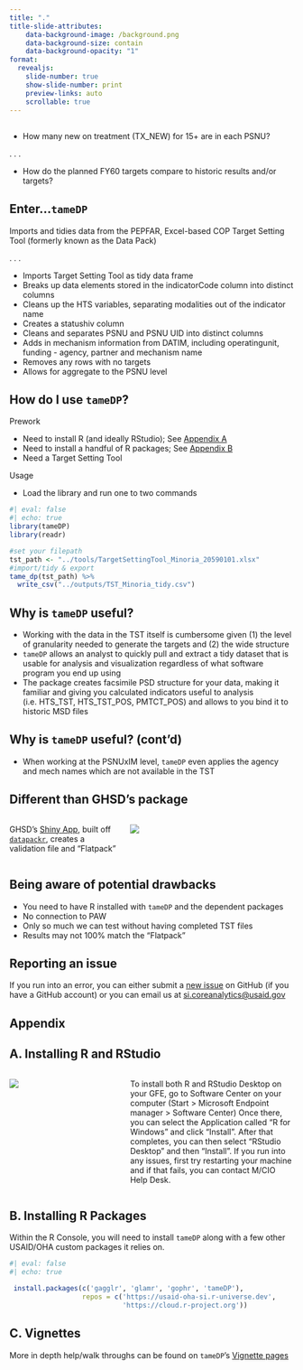 ```yaml
---
title: "."
title-slide-attributes: 
    data-background-image: /background.png
    data-background-size: contain
    data-background-opacity: "1"
format:
  revealjs:
    slide-number: true
    show-slide-number: print
    preview-links: auto
    scrollable: true
---
```


##  {background-image=https://github.com/USAID-OHA-SI/badboys/blob/main/markdown/minoria_cascade.png?raw=true}

##  {background-image=https://github.com/USAID-OHA-SI/badboys/blob/main/markdown/minoria_cascade.png?raw=true background-opacity=".15"}

-   How many new on treatment (TX_NEW) for 15+ are in each PSNU?

. . .

-   How do the planned FY60 targets compare to historic results and/or targets?

## Enter...`tameDP`

Imports and tidies data from the PEPFAR, Excel-based COP Target Setting Tool (formerly known as the Data Pack)

. . .

-   Imports Target Setting Tool as tidy data frame
-   Breaks up data elements stored in the indicatorCode column into distinct columns
-   Cleans up the HTS variables, separating modalities out of the indicator name
-   Creates a statushiv column
-   Cleans and separates PSNU and PSNU UID into distinct columns
-   Adds in mechanism information from DATIM, including operatingunit, funding - agency, partner and mechanism name
-   Removes any rows with no targets
-   Allows for aggregate to the PSNU level

## How do I use `tameDP`?

Prework

-   Need to install R (and ideally RStudio); See [Appendix A](#sec-installr)
-   Need to install a handful of R packages; See [Appendix B](#sec-installpack)
-   Need a Target Setting Tool

Usage

-   Load the library and run one to two commands

```r
#| eval: false
#| echo: true
library(tameDP)
library(readr)

#set your filepath
tst_path <- "../tools/TargetSettingTool_Minoria_20590101.xlsx"
#import/tidy & export
tame_dp(tst_path) %>% 
  write_csv("../outputs/TST_Minoria_tidy.csv")
```

## Why is `tameDP` useful?

-   Working with the data in the TST itself is cumbersome given (1) the level of granularity needed to generate the targets and (2) the wide structure
-   `tameDP` allows an analyst to quickly pull and extract a tidy dataset that is usable for analysis and visualization regardless of what software program you end up using
-   The package creates facsimile PSD structure for your data, making it familiar and giving you calculated indicators useful to analysis (i.e. HTS_TST, HTS_TST_POS, PMTCT_POS) and allows to you bind it to historic MSD files

## Why is `tameDP` useful? (cont'd)

-   When working at the PSNUxIM level, `tameDP` even applies the agency and mech names which are not available in the TST

## Different than GHSD's package

::: columns
::: {.column width="40%"}
GHSD's [Shiny App](https://apps.datim.org/datapack/), built off [`datapackr`](https://github.com/pepfar-datim/datapackr), creates a validation file and "Flatpack"
:::

::: {.column width="60%"}
![](https://github.com/USAID-OHA-SI/badboys/blob/main/markdown/shiny.png?raw=true)
:::
:::

## Being aware of potential drawbacks

-   You need to have R installed with `tameDP` and the dependent packages
-   No connection to PAW
-   Only so much we can test without having completed TST files
-   Results may not 100% match the "Flatpack"

## Reporting an issue

If you run into an error, you can either submit a [new issue](https://github.com/USAID-OHA-SI/tameDP/issues/new/choose) on GitHub (if you have a GitHub account) or you can email us at [si.coreanalytics\@usaid.gov](si.coreanalytics@usaid.gov)

## Appendix

## A. Installing R and RStudio {#sec-installr}

::: columns
::: {.column width="40%"}
![](https://usaid-oha-si.github.io/reference/book-si-manual/images/r_setup-software-center_r.png)
:::

::: {.column width="60%"}
To install both R and RStudio Desktop on your GFE, go to Software Center on your computer (Start \> Microsoft Endpoint manager \> Software Center) Once there, you can select the Application called “R for Windows” and click “Install”. After that completes, you can then select “RStudio Desktop” and then “Install”. If you run into any issues, first try restarting your machine and if that fails, you can contact M/CIO Help Desk.
:::
:::

## B. Installing R Packages {#sec-installpack}

Within the R Console, you will need to install `tameDP` along with a few other USAID/OHA custom packages it relies on.

```r
#| eval: false
#| echo: true

 install.packages(c('gagglr', 'glamr', 'gophr', 'tameDP'), 
                  repos = c('https://usaid-oha-si.r-universe.dev',
                            'https://cloud.r-project.org'))

```

## C. Vignettes

More in depth help/walk throughs can be found on `tameDP`'s [Vignette pages](https://usaid-oha-si.github.io/tameDP/articles)
